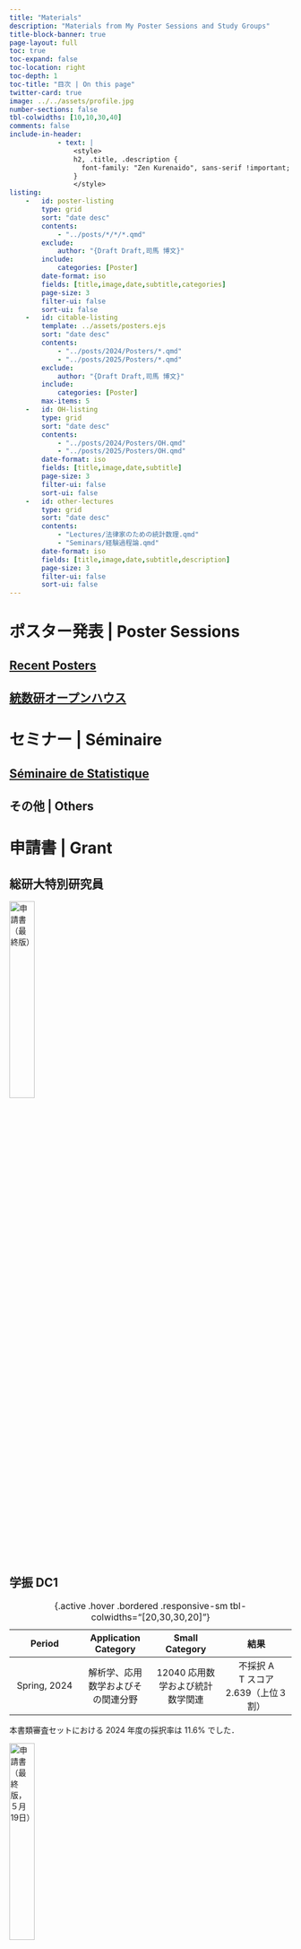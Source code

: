 ```yaml
---
title: "Materials"
description: "Materials from My Poster Sessions and Study Groups"
title-block-banner: true
page-layout: full
toc: true
toc-expand: false
toc-location: right
toc-depth: 1
toc-title: "目次 | On this page"
twitter-card: true
image: ../../assets/profile.jpg
number-sections: false
tbl-colwidths: [10,10,30,40]
comments: false
include-in-header: 
            - text: |
                <style>
                h2, .title, .description {
                  font-family: "Zen Kurenaido", sans-serif !important;
                }
                </style>
listing: 
    -   id: poster-listing
        type: grid
        sort: "date desc"
        contents:
            - "../posts/*/*/*.qmd"
        exclude:
            author: "{Draft Draft,司馬 博文}"
        include:
            categories: [Poster]
        date-format: iso
        fields: [title,image,date,subtitle,categories]
        page-size: 3
        filter-ui: false
        sort-ui: false
    -   id: citable-listing
        template: ../assets/posters.ejs
        sort: "date desc"
        contents:
            - "../posts/2024/Posters/*.qmd"
            - "../posts/2025/Posters/*.qmd"
        exclude:
            author: "{Draft Draft,司馬 博文}"
        include:
            categories: [Poster]
        max-items: 5
    -   id: OH-listing
        type: grid
        sort: "date desc"
        contents:
            - "../posts/2024/Posters/OH.qmd"
            - "../posts/2025/Posters/OH.qmd"
        date-format: iso
        fields: [title,image,date,subtitle]
        page-size: 3
        filter-ui: false
        sort-ui: false
    -   id: other-lectures
        type: grid
        sort: "date desc"
        contents:
            - "Lectures/法律家のための統計数理.qmd"
            - "Seminars/経験過程論.qmd"
        date-format: iso
        fields: [title,image,date,subtitle,description]
        page-size: 3
        filter-ui: false
        sort-ui: false
---
```


# ポスター発表 | Poster Sessions

::: {#poster-listing}
:::

## [Recent Posters](Materials/PosterHistory.qmd)

::: {#citable-listing}
:::

## [統数研オープンハウス](Posters/統数研OH.qmd)

::: {#OH-listing}
:::

# セミナー | Séminaire

## [Séminaire de Statistique](Seminars/S%C3%A9minaireDeStatistique.qmd)

## その他 | Others

::: {#other-lectures}
:::

# 申請書 | Grant

## 総研大特別研究員

[![申請書（最終版）](Materials/総研大.png){width=30%}](Materials/総研大.pdf)

## 学振 DC1

| Period | Application Category | Small Category | 結果 |
|:-----:|:-----:|:-----:|:-----:|
| Spring, 2024 | 解析学、応用数学およびその関連分野 | 12040 応用数学および統計数学関連 | 不採択 A<br>T スコア 2.639（上位３割） |

: {.active .hover .bordered .responsive-sm tbl-colwidths="[20,30,30,20]"}

本書類審査セットにおける 2024 年度の採択率は 11.6% でした．

[![申請書（最終版，５月19日）](./Materials/dc-5-12.png){width=30%}](./Materials/dc.pdf)

[![参考：申請書（バージョン１，４月３日）](./Materials/dc-4-3.png){width=30%}](./Materials/dc-4-3.pdf)

| 着想およびオリジナリティ | 研究者としての資質 | 総合評価 |
|:-----:|:-----:|:-----:|
| 3.50 | 3.17 | 3.17 |

: 評点結果 {.active .hover .bordered .responsive-sm tbl-colwidths="[33,33,33]"}

<!--

[![申請書（バージョン２，４月９日）](./Materials/dc-4-9.png){width=30%}](./Materials/dc-4-9.pdf)

[![申請書（バージョン３，４月30日）](./Materials/dc-4-30.png){width=30%}](./Materials/dc-4-30.pdf)

[![申請書（バージョン４，５月２日）](./Materials/dc-5-2.png){width=30%}](./Materials/dc-5-2.pdf)

[![申請書（バージョン５，５月12日）](./Materials/dc-5-12.png){width=30%}](./Materials/dc-5-12.pdf)

-->

